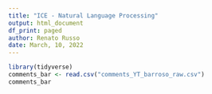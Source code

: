 ```yaml
---
title: "ICE - Natural Language Processing"
output: html_document
df_print: paged
author: Renato Russo
date: March, 10, 2022
---
```

``` r
library(tidyverse)
comments_bar <- read.csv("comments_YT_barroso_raw.csv")
comments_bar
```